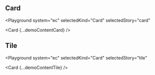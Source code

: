 

## Card

<Playground
  system="ec"
  selectedKind="Card"
  selectedStory="card"
>
  <Card {...demoContentCard} />
</Playground>

## Tile

<Playground
  system="ec"
  selectedKind="Card"
  selectedStory="tile"
>
  <Card {...demoContentTile} />
</Playground>
